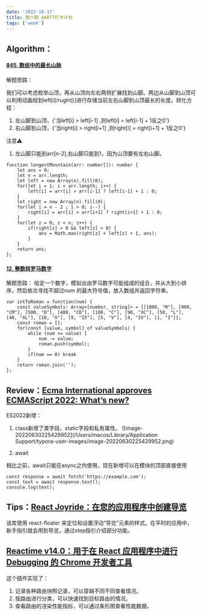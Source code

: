 ```yaml
---
date: '2022-10-17'
title: 第六期 AARTT打卡计划
tags: ['week']
---
```


## Algorithm：

#### [845. 数组中的最长山脉](https://leetcode.cn/problems/longest-mountain-in-array/)

解题思路：

我们可以考虑枚举山顶，再从山顶向左右两侧扩展找到山脚。两边从山脚到山顶可以利用动画规划left[i]/rught[i]进行存储当前左右山脚到山顶最长的长度。转化方程：

1. 左山脚到山顶，{'当left[i] > left[i-1] ,则left[i] = left[i-1] + 1反之0'}
2. 右山脚到山顶，{'当right[i] > right[i+1] ,则right[i] = right[i+1] + 1反之0'}

注意⚠️

1. 左山脚只能到arr[n-2],右山脚只能到1，因为山顶要有左右山脚。

```
function longestMountain(arr: number[]): number {
    let ans = 0;
    let n = arr.length;
    let left = new Array(n).fill(0);
    for(let i = 1; i < arr.length; i++) {
        left[i] = arr[i] > arr[i-1] ? left[i-1] + 1 : 0;
    }
    let right = new Array(n).fill(0);
    for(let i = n - 2 ; i > 0; i--) {
        right[i] = arr[i] > arr[i+1] ? right[i+1] + 1 : 0;
    }
    for(let z = 0; z < n; z++) {
        if(right[z] > 0 && left[z] > 0) {
            ans = Math.max(right[z] + left[z] + 1, ans);
        }
    }
    return ans;
};
```

#### [12. 整数转罗马数字](https://leetcode.cn/problems/integer-to-roman/)

解题思路：
给定一个数字，模拟出由罗马数字可能组成的组合，并从大到小排序。然后依次寻找不超过num 的最大符号值，放入数组并返回字符串。

```
var intToRoman = function(num) {
    const valueSymbols: Array<[number, string]> = [[1000, "M"], [900, "CM"], [500, "D"], [400, "CD"], [100, "C"], [90, "XC"], [50, "L"], [40, "XL"], [10, "X"], [9, "IX"], [5, "V"], [4, "IV"], [1, "I"]];
    const roman = [];
    for(const [value, symbol] of valueSymbols) {
        while (num >= value) {
            num -= value;
            roman.push(symbol);
        }
        if(num == 0) break
    }
    return roman.join('');
};
```

## Review：[Ecma International approves ECMAScript 2022: What’s new?](https://2ality.com/2022/06/ecmascript-2022.html)

ES2022新增：

1. class新增了类字段，static字段和私有属性。
   ![image-20220630225429952](/Users/macos/Library/Application Support/typora-user-images/image-20220630225429952.png)

2. await

相比之前，await只能在async之内使用，现在新增可以在模块的顶部直接使用

```
const response = await fetch('https://example.com');
const text = await response.text();
console.log(text);
```


## Tips：[React Joyride：在您的应用程序中创建导览](https://github.com/gilbarbara/react-joyride)

该库使用 react-floater 来定位和设置浮动“导览”元素的样式。在平时的应用中，新手指引就会用到导览，通过step指引介绍部分功能。

## [Reactime v14.0：用于在 React 应用程序中进行 Debugging 的 Chrome 开发者工具](https://github.com/open-source-labs/reactime/releases/tag/v14.0.0)

这个插件实现了：

1. 记录各种路由快照记录，可以穿越不同不同查看情况。
2. 按路由进行分类，可以快速找到目标路由的情况。
3. 查看路由的渲染性能指标，可以通过条形图查看性能数据。
